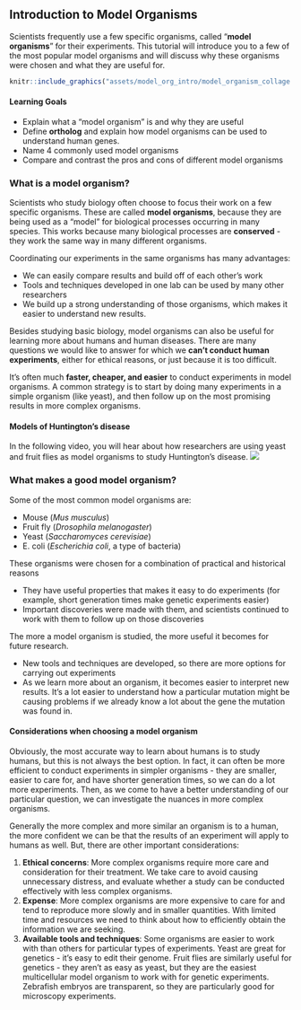 ## Introduction to Model Organisms

Scientists frequently use a few specific organisms, called "**model organisms**" for their experiments.  This tutorial will introduce you to a few of the most popular model organisms and will discuss why these organisms were chosen and what they are useful for.

```r

knitr::include_graphics("assets/model_org_intro/model_organism_collage.jpeg")
```

#### Learning Goals {-}

  - Explain what a "model organism" is and why they are useful
  - Define **ortholog** and explain how model organisms can be used to understand human genes.
  - Name 4 commonly used model organisms
  - Compare and contrast the pros and cons of different model organisms

### What is a model organism?

Scientists who study biology often choose to focus their work on a few specific organisms.  These are called **model organisms**, because they are being used as a “model” for biological processes occurring in many species.  This works because many biological processes are **conserved** - they work the same way in many different organisms.

Coordinating our experiments in the same organisms has many advantages:

- We can easily compare results and build off of each other’s work
- Tools and techniques developed in one lab can be used by many other researchers
- We build up a strong understanding of those organisms, which makes it easier to understand new results.

Besides studying basic biology, model organisms can also be useful for learning more about humans and human diseases.  There are many questions we would like to answer for which we **can’t conduct human experiments**, either for ethical reasons, or just because it is too difficult.

It’s often much **faster, cheaper, and easier** to conduct experiments in model organisms.  A common strategy is to start by doing many experiments in a simple organism (like yeast), and then follow up on the most promising results in more complex organisms.

#### Models of Huntington's disease

In the following video, you will hear about how researchers are using yeast and fruit flies as model organisms to study Huntington’s disease.
![](https://www.youtube.com/watch?v=mqsq7R1Hu4g)

### What makes a good model organism?

Some of the most common model organisms are:

- Mouse (*Mus musculus*)
- Fruit fly (*Drosophila melanogaster*)
- Yeast (*Saccharomyces cerevisiae*)
- E. coli (*Escherichia coli*, a type of bacteria)

These organisms were chosen for a combination of practical and historical reasons

- They have useful properties that makes it easy to do experiments (for example, short generation times make genetic experiments easier)
- Important discoveries were made with them, and scientists continued to work with them to follow up on those discoveries

The more a model organism is studied, the more useful it becomes for future research.

- New tools and techniques are developed, so there are more options for carrying out experiments
- As we learn more about an organism, it becomes easier to interpret new results.  It’s a lot easier to understand how a particular mutation might be causing problems if we already know a lot about the gene the mutation was found in.

#### Considerations when choosing a model organism

Obviously, the most accurate way to learn about humans is to study humans, but this is not always the best option.  In fact, it can often be more efficient to conduct experiments in simpler organisms - they are smaller, easier to care for, and have shorter generation times, so we can do a lot more experiments.  Then, as we come to have a better understanding of our particular question, we can investigate the nuances in more complex organisms.

Generally the more complex and more similar an organism is to a human, the more confident we can be that the results of an experiment will apply to humans as well.  But, there are other important considerations:

1. **Ethical concerns**: More complex organisms require more care and consideration for their treatment.  We take care to avoid causing unnecessary distress, and evaluate whether a study can be conducted effectively with less complex organisms.
1. **Expense**: More complex organisms are more expensive to care for and tend to reproduce more slowly and in smaller quantities.  With limited time and resources we need to think about how to efficiently obtain the information we are seeking.
1. **Available tools and techniques**: Some organisms are easier to work with than others for particular types of experiments.  Yeast are great for genetics - it’s easy to edit their genome.  Fruit flies are similarly useful for genetics - they aren’t as easy as yeast, but they are the easiest multicellular model organism to work with for genetic experiments.  Zebrafish embryos are transparent, so they are particularly good for microscopy experiments.